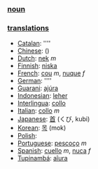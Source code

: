 === [[noun]] ===

=== [[translation]]s ===

*[[Catalan]]: [[]] ''''
*[[Chinese]]: [[]] ()
*[[Dutch]]: [[nek]] ''m''
*[[Finnish]]: [[niska]]
*[[French]]: [[cou]] ''m'', [[nuque]] ''f''
*[[German]]: [[]] ''''
*[[Guarani]]: [[ajúra]]
*[[Indonesian]]: [[leher]]
*[[Interlingua]]: [[collo]]
*[[Italian]]: [[collo]] ''m''
*[[Japanese]]: [[首]] (くび, kubi)
*[[Korean]]: [[목]] (mok)
*[[Polish]]: [[]]
*[[Portuguese]]: [[pescoço]] ''m''
*[[Spanish]]: [[cuello]] ''m'', [[nuca]] ''f''
*[[Tupinambá]]: [[aîura]]